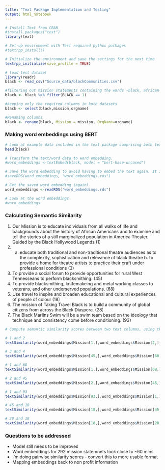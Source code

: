 ```yaml
---
title: "Text Package Implementation and Testing"
output: html_notebook
---
```



```r
# Install Text from CRAN
#install.packages("text")
library(text)
```

```r
# Set-up environment with Text required python packages
#textrpp_install()

# Initialize the environment and save the settings for the next time
textrpp_initialize(save_profile = TRUE)
```
```r
# load test dataset
library(readr)
black <- read_csv("Source_data/blackCommunities.csv")

#filtering out mission statements containing the words -black, african-american, people of color, black communities
black <- black %>% filter(BLACK == 1)

#keeping only the required columns in both datasets
black <- select(black,mission,orgname)

#Renaming columns
black <- rename(black, Mission = mission, OrgName=orgname)
```


### Making word embeddings using BERT

```r
# Look at example data included in the text package comprising both text and numerical variables (note that there are only 292 mission statements in this test data).
head(black)
```

```r
# Transform the text/word data to word embedding.
#word_embeddings <-textEmbed(black, model = "bert-base-uncased")

# Save the word embedding to avoid having to embed the text again. It is good practice to save output from analyses that take a lot of time to compute, which is often the case when analyzing text data.
#saveRDS(word_embeddings, "word_embeddings.rds")

# Get the saved word embedding (again)
word_embeddings <-readRDS("word_embeddings.rds")

```

```r
# Look at the word embeddings
#word_embeddings
```



### Calculating Semantic Similarity

1. Our Mission is to educate individuals from all walks of life and backgrounds about the history of African Americans and to examine and tell the stories of a still marginalized population in America Theater.  Guided by the Black Hollywood Legends (1)
2. a. educate both traditional and non-traditional theatre audiences as to the complexity, sophistication and relevance of black theatre b. to provide a home for theatre artists to practice their craft under professional conditions (3)
3. To provide a social forum to provide opportunities for rural West Tennesseans to perform blacksmithing. (45)
4. To provide blacksmithing, knifemakeing and metal working classes to veterans, and other underserved populations. (68)
5. Use travel to inspire and broaden educational and cultural experiences of people of colour (18)
6. The mission of Taking Travel Black is to build a community of global citizens from across the Black Diaspora. (28)            
7. The Black Marlins Swim will be a swim team based on the ideology that technique and consistency come before conditioning. (93)

```r
# Compute semantic similarity scores between two text columns, using the previously created word_embeddings.

# 1 and 2
textSimilarity(word_embeddings$Mission[1,],word_embeddings$Mission[2,])

# 3 and 4
textSimilarity(word_embeddings$Mission[45,],word_embeddings$Mission[68,])

# 1 and 68
textSimilarity(word_embeddings$Mission[1,],word_embeddings$Mission[68,])

# 2 and 45
textSimilarity(word_embeddings$Mission[2,],word_embeddings$Mission[45,])

# 1 and 93
textSimilarity(word_embeddings$Mission[93,],word_embeddings$Mission[1,])

# 45 and 18
textSimilarity(word_embeddings$Mission[18,],word_embeddings$Mission[45,])

# 28 and 18
textSimilarity(word_embeddings$Mission[18,],word_embeddings$Mission[28,])

```

### Questions to be addressed
- Model still needs to be improved
- Word embeddings for 292 mission statemnets took close to ~60 mins
- I'm doing pairwise similarity scores - convert this to more usable format
- Mapping embeddings back to non profit information


